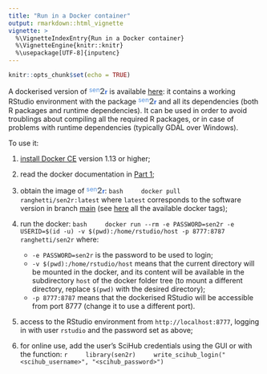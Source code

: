 ---
title: "Run in a Docker container"
output: rmarkdown::html_vignette
vignette: >
  %\VignetteIndexEntry{Run in a Docker container}
  %\VignetteEngine{knitr::knitr}
  %\usepackage[UTF-8]{inputenc}
---

```{r setup, include=FALSE}
knitr::opts_chunk$set(echo = TRUE)
```

A dockerised version of <span style="color:#5793dd;vertical-align:top;font-size:90%;font-weight:normal;">sen</span><span style="color:#6a7077;vertical-align:baseline;font-size:115%;font-weight:bolder;">2</span><span style="color:#2f66d5;vertical-align:baseline;font-size:90%;font-weight:bold;">r</span> is available [here](https://hub.docker.com/r/ranghetti/sen2r): it contains a working RStudio environment with the package <span style="color:#5793dd;vertical-align:top;font-size:90%;font-weight:normal;">sen</span><span style="color:#6a7077;vertical-align:baseline;font-size:115%;font-weight:bolder;">2</span><span style="color:#2f66d5;vertical-align:baseline;font-size:90%;font-weight:bold;">r</span> and all its dependencies (both R packages and runtime dependencies). It can be used in order to avoid troublings about compiling all the required R packages, or in case of problems with runtime dependencies (typically GDAL over Windows).

To use it:

1. [install Docker CE](https://docs.docker.com/install) version 1.13 or higher;

2. read the docker documentation in [Part 1](https://docs.docker.com/get-started);

3. obtain the image of <span style="color:#5793dd;vertical-align:top;font-size:90%;font-weight:normal;">sen</span><span style="color:#6a7077;vertical-align:baseline;font-size:115%;font-weight:bolder;">2</span><span style="color:#2f66d5;vertical-align:baseline;font-size:90%;font-weight:bold;">r</span>:
    ```{bash, eval = FALSE}
    docker pull ranghetti/sen2r:latest
    ```
    where `latest` corresponds to the software version in branch [main](https://github.com/ranghetti/sen2r/tree/main) (see [here](https://hub.docker.com/repository/registry-1.docker.io/ranghetti/sen2r/tags) all the available docker tags);
    
4. run the docker:
    ```{bash, eval = FALSE}
    docker run --rm -e PASSWORD=sen2r -e USERID=$(id -u) -v $(pwd):/home/rstudio/host -p 8777:8787 ranghetti/sen2r
    ```
    where:
    
    - `-e PASSWORD=sen2r` is the password to be used to login;
    - `-v $(pwd):/home/rstudio/host` means that the current directory will be mounted in the docker, and its content will be available in the subdirectory `host` of the docker folder tree (to mount a different directory, replace `$(pwd)` with the desired directory);
    - `-p 8777:8787` means that the dockerised RStudio will be accessible from port 8777 (change it to use a different port).
    
5. access to the RStudio environment from `http://localhost:8777`, logging in with user `rstudio` and the password set as above;

6. for online use, add the user's SciHub credentials using the GUI or with the function:
    ```{r, eval = FALSE}
    library(sen2r)
    write_scihub_login("<scihub_username>", "<scihub_password>")
    ```
